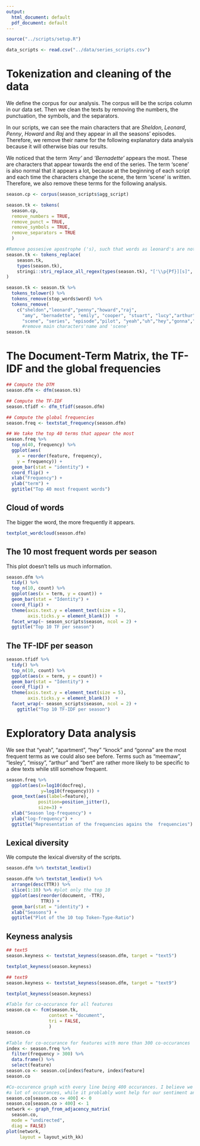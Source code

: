 ```yaml
---
output:
  html_document: default
  pdf_document: default
---
```

```r
source("../scripts/setup.R")
```


```r
data_scripts <- read.csv("../data/series_scripts.csv")
```


# Tokenization and cleaning of the data 
We define the corpus for our analysis. The corpus will be the scrips column in our data set. Then we clean the texts by removing the numbers, the punctuation, the symbols, and the separators. 

In our scripts, we can see the main characters that are _Sheldon_, _Leonard_, _Penny_, _Howard_ and _Raj_ and they appear in all the seasons' episodes. Therefore, we remove their name for the following explanatory data analysis because it will otherwise bias our results. 

We noticed that the term _'Amy'_ and _'Bernadette'_ appears the most. These are characters that appear towards the end of the series. The term 'scene' is also normal that it appears a lot, because at the beginning of each script and each time the characters change the scene, the term 'scene' is written.
Therefore, we also remove these terms for the following analysis. 


```r
season.cp <- corpus(season_scripts$agg_script)

season.tk <- tokens(
  season.cp,
  remove_numbers = TRUE, 
  remove_punct = TRUE,
  remove_symbols = TRUE,
  remove_separators = TRUE
  )

#Remove possesive apostrophe ('s), such that words as leonard's are not skipped in the next part of the code
season.tk <- tokens_replace(
    season.tk, 
    types(season.tk), 
    stringi::stri_replace_all_regex(types(season.tk), "['\\p{Pf}][s]", "")
)

season.tk <- season.tk %>% 
  tokens_tolower() %>%
  tokens_remove(stop_words$word) %>%
  tokens_remove(
    c("sheldon","leonard","penny","howard","raj", 
      "amy", "bernadette", "emily", "cooper", "stuart", "lucy","arthur","rostenkowski","bert","mike","james","lorvis","dan","dr","beverly","isabella","williams","lesley","missy","dave","claire","meemaw", "mary","leslie","lalita","dennis","alfred", "susan", "ramona", "christie","gallo", "zack", "wil",
      "scene", "series", "episode","pilot", "yeah","uh","hey","gonna","knock","dr","apartment","um","wanna","door")) 
      #remove main characters'name and 'scene'
season.tk
```

# The Document-Term Matrix, the TF-IDF and the global frequencies 

```r
## Compute the DTM
season.dfm <- dfm(season.tk)

## Compute the TF-IDF 
season.tfidf <- dfm_tfidf(season.dfm)  

## Compute the global frequencies
season.freq <- textstat_frequency(season.dfm)

## We take the top 40 terms that appear the most
season.freq %>% 
  top_n(40, frequency) %>%
  ggplot(aes(
    x = reorder(feature, frequency),
    y = frequency)) + 
  geom_bar(stat = "identity") + 
  coord_flip() +
  xlab("Frequency") + 
  ylab("term") + 
  ggtitle("Top 40 most frequent words")
```


## Cloud of words 
The bigger the word, the more frequently it appears.

```r
textplot_wordcloud(season.dfm)
```

## The 10 most frequent words per season
This plot doesn't tells us much information.

```r
season.dfm %>% 
  tidy() %>% 
  top_n(10, count) %>% 
  ggplot(aes(x = term, y = count)) + 
  geom_bar(stat = "Identity") + 
  coord_flip() +
  theme(axis.text.y = element_text(size = 5),
        axis.ticks.y = element_blank())  + 
  facet_wrap(~ season_scripts$season, ncol = 2) + 
  ggtitle("Top 10 TF per season")
```

## The TF-IDF per season

```r
season.tfidf %>% 
  tidy() %>% 
  top_n(10, count) %>% 
  ggplot(aes(x = term, y = count)) + 
  geom_bar(stat = "Identity") + 
  coord_flip() +
  theme(axis.text.y = element_text(size = 5),
        axis.ticks.y = element_blank())  + 
  facet_wrap(~ season_scripts$season, ncol = 2) + 
    ggtitle("Top 10 TF-IDF per season")
```


# Exploratory Data analysis 
We see that "yeah", "apartment", "hey" "knock" and "gonna" are the most frequent terms as we could also see before. 
Terms such as "meemaw", "lesley", "missy", "arthur" and "bert" are rather more likely to be specific to a dew texts while still somehow frequent. 

```r
season.freq %>% 
  ggplot(aes(x=log10(docfreq),
             y=log10(frequency))) + 
  geom_text(aes(label=feature),
            position=position_jitter(),
            size=3) + 
  xlab("Season log-frequency") + 
  ylab("log-frequency") + 
  ggtitle("Representation of the frequencies agains the  frequencies")
```

## Lexical diversity 
We compute the lexical diversity of the scripts. 

```r
season.dfm %>% textstat_lexdiv()
```

```r
season.dfm %>% textstat_lexdiv() %>%
  arrange(desc(TTR)) %>%
  slice(1:10) %>% #plot only the top 10
  ggplot(aes(reorder(document, -TTR),
             TTR)) + 
  geom_bar(stat = "identity") + 
  xlab("Seasons") + 
  ggtitle("Plot of the 10 top Token-Type-Ratio") 
```

## Keyness analysis 

```r
## text5
season.keyness <- textstat_keyness(season.dfm, target = "text5")

textplot_keyness(season.keyness)

## text9
season.keyness <- textstat_keyness(season.dfm, target = "text9")

textplot_keyness(season.keyness)
```


```r
#Table for co-occurance for all features
season.co <- fcm(season.tk, 
                context = "document", 
                tri = FALSE,
                )
season.co
```


```r
#Table for co-occurance for features with more than 300 co-occurances
index <- season.freq %>% 
  filter(frequency > 300) %>% 
  data.frame() %>% 
  select(feature)
season.co <- season.co[index$feature, index$feature]
season.co
```


```r
#Co-occurence graph with every line being 400 occurances. I believe we can do some more data cleaning, as these words take
#a lot of occurances, while it problably wont help for our sentiment analysis
season.co[season.co <= 400] <- 0
season.co[season.co > 400] <- 1
network <- graph_from_adjacency_matrix(
  season.co,
  mode = "undirected",
  diag = FALSE)
plot(network,
     layout = layout_with_kk)
```
